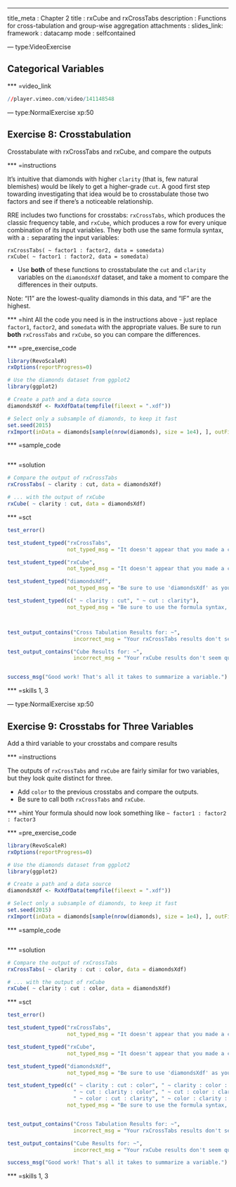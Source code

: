 ---
title_meta  : Chapter 2
title       : rxCube and rxCrossTabs
description : Functions for cross-tabulation and group-wise aggregation
attachments :
 slides_link: 
framework   : datacamp
mode        : selfcontained


--- type:VideoExercise

## Categorical Variables

*** =video_link

```r
//player.vimeo.com/video/141148548
```


--- type:NormalExercise xp:50

## Exercise 8: Crosstabulation
  
Crosstabulate with rxCrossTabs and rxCube, and compare the outputs

*** =instructions

It's intuitive that diamonds with higher `clarity` (that is, few natural blemishes)
would be likely to get a higher-grade `cut`. A good first step towarding 
investigating that idea would be to crosstabulate those two factors and see if
there's a noticeable relationship.

RRE includes two functions for crosstabs: `rxCrossTabs`, which produces the
classic frequency table, and `rxCube`, which produces a row for every unique
combination of its input variables. They both use the same formula syntax, with
a `:` separating the input variables:

    rxCrossTabs( ~ factor1 : factor2, data = somedata)
    rxCube( ~ factor1 : factor2, data = somedata)
    
 - Use **both** of these functions to crosstabulate the `cut` and `clarity` variables
on the `diamondsXdf` dataset, and take a moment to compare the differences in
their outputs.


Note: "I1" are the lowest-quality diamonds in this data, and "IF" are the highest.


*** =hint
All the code you need is in the instructions above - just replace `factor1`,
`factor2`, and `somedata` with the appropriate values. Be sure to run **both**
`rxCrossTabs` and `rxCube`, so you can compare the differences.

*** =pre_exercise_code
```r

library(RevoScaleR)
rxOptions(reportProgress=0)

# Use the diamonds dataset from ggplot2
library(ggplot2)

# Create a path and a data source
diamondsXdf <- RxXdfData(tempfile(fileext = ".xdf"))

# Select only a subsample of diamonds, to keep it fast
set.seed(2015)
rxImport(inData = diamonds[sample(nrow(diamonds), size = 1e4), ], outFile = diamondsXdf)


```


*** =sample_code

```r
```

*** =solution

```r

# Compare the output of rxCrossTabs
rxCrossTabs( ~ clarity : cut, data = diamondsXdf)

# ... with the output of rxCube
rxCube( ~ clarity : cut, data = diamondsXdf)

```


*** =sct

```r

test_error()

test_student_typed("rxCrossTabs",
                   not_typed_msg = "It doesn't appear that you made a call to rxCrossTabs - be sure to call both functions.")

test_student_typed("rxCube",
                   not_typed_msg = "It doesn't appear that you made a call to rxCube - be sure to call both functions.")

test_student_typed("diamondsXdf",
                   not_typed_msg = "Be sure to use 'diamondsXdf' as your dataset; it's already been created for you.")

test_student_typed(c(" ~ clarity : cut", " ~ cut : clarity"),
                   not_typed_msg = "Be sure to use the formula syntax, and put both clarity and cut on the right-hand side of the formula.")



test_output_contains("Cross Tabulation Results for: ~",
                     incorrect_msg = "Your rxCrossTabs results don't seem quite right - take a closer look.")

test_output_contains("Cube Results for: ~",
                     incorrect_msg = "Your rxCube results don't seem quite right - take a closer look.")


success_msg("Good work! That's all it takes to summarize a variable.")

```

*** =skills
1, 3

--- type:NormalExercise xp:50

## Exercise 9: Crosstabs for Three Variables
  
Add a third variable to your crosstabs and compare results


*** =instructions

The outputs of `rxCrossTabs` and `rxCube` are fairly similar for two variables,
but they look quite distinct for three. 

 - Add `color` to the previous crosstabs and compare the outputs.
 - Be sure to call both `rxCrossTabs` and `rxCube`.

*** =hint
Your formula should now look something like ` ~ factor1 : factor2 : factor3`

*** =pre_exercise_code
```r

library(RevoScaleR)
rxOptions(reportProgress=0)

# Use the diamonds dataset from ggplot2
library(ggplot2)

# Create a path and a data source
diamondsXdf <- RxXdfData(tempfile(fileext = ".xdf"))

# Select only a subsample of diamonds, to keep it fast
set.seed(2015)
rxImport(inData = diamonds[sample(nrow(diamonds), size = 1e4), ], outFile = diamondsXdf)


```


*** =sample_code

```r

```

*** =solution

```r

# Compare the output of rxCrossTabs
rxCrossTabs( ~ clarity : cut : color, data = diamondsXdf)

# ... with the output of rxCube
rxCube( ~ clarity : cut : color, data = diamondsXdf)

```


*** =sct

```r

test_error()

test_student_typed("rxCrossTabs",
                   not_typed_msg = "It doesn't appear that you made a call to rxCrossTabs - be sure to call both functions.")

test_student_typed("rxCube",
                   not_typed_msg = "It doesn't appear that you made a call to rxCube - be sure to call both functions.")

test_student_typed("diamondsXdf",
                   not_typed_msg = "Be sure to use 'diamondsXdf' as your dataset; it's already been created for you.")

test_student_typed(c(" ~ clarity : cut : color", " ~ clarity : color : cut",
                     " ~ cut : clarity : color", " ~ cut : color : clarity",
                     " ~ color : cut : clarity", " ~ color : clarity : clarity"),
                   not_typed_msg = "Be sure to use the formula syntax, and put both clarity and cut on the right-hand side of the formula.")


test_output_contains("Cross Tabulation Results for: ~",
                     incorrect_msg = "Your rxCrossTabs results don't seem quite right - take a closer look.")

test_output_contains("Cube Results for: ~",
                     incorrect_msg = "Your rxCube results don't seem quite right - take a closer look.")

success_msg("Good work! That's all it takes to summarize a variable.")

```

*** =skills
1, 3



